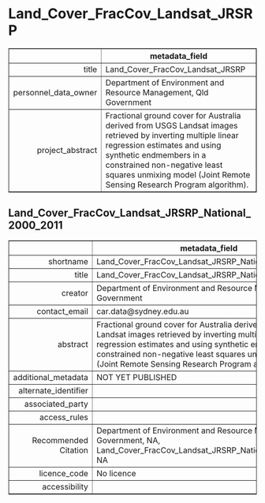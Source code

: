 Land_Cover_FracCov_Landsat_JRSRP
===
<!-- html table generated in R 3.6.0 by xtable 1.8-4 package -->
<!-- Fri May 22 19:15:40 2020 -->
<table border=1>
<tr> <th>  </th> <th> metadata_field </th>  </tr>
  <tr> <td align="right"> title </td> <td> Land_Cover_FracCov_Landsat_JRSRP </td> </tr>
  <tr> <td align="right"> personnel_data_owner </td> <td> Department of Environment and Resource Management, Qld Government </td> </tr>
  <tr> <td align="right"> project_abstract </td> <td> Fractional ground cover for Australia derived from USGS Landsat images retrieved by inverting multiple linear regression estimates and using synthetic endmembers in a constrained non-negative least squares unmixing model (Joint Remote Sensing Research Program algorithm). </td> </tr>
   </table>



Land_Cover_FracCov_Landsat_JRSRP_National_2000_2011
---
<!-- html table generated in R 3.6.0 by xtable 1.8-4 package -->
<!-- Fri May 22 19:15:40 2020 -->
<table border=1>
<tr> <th>  </th> <th> metadata_field </th>  </tr>
  <tr> <td align="right"> shortname </td> <td> Land_Cover_FracCov_Landsat_JRSRP_National_2000_2011 </td> </tr>
  <tr> <td align="right"> title </td> <td> Land_Cover_FracCov_Landsat_JRSRP_National_2000_2011 </td> </tr>
  <tr> <td align="right"> creator </td> <td> Department of Environment and Resource Management, Qld Government </td> </tr>
  <tr> <td align="right"> contact_email </td> <td> car.data@sydney.edu.au </td> </tr>
  <tr> <td align="right"> abstract </td> <td> Fractional ground cover for Australia derived from USGS Landsat images retrieved by inverting multiple linear regression estimates and using synthetic endmembers in a constrained non-negative least squares unmixing model (Joint Remote Sensing Research Program algorithm). </td> </tr>
  <tr> <td align="right"> additional_metadata </td> <td> NOT YET PUBLISHED </td> </tr>
  <tr> <td align="right"> alternate_identifier </td> <td>  </td> </tr>
  <tr> <td align="right"> associated_party </td> <td>  </td> </tr>
  <tr> <td align="right"> access_rules </td> <td>  </td> </tr>
  <tr> <td align="right"> Recommended Citation </td> <td> Department of Environment and Resource Management, Qld Government, NA, Land_Cover_FracCov_Landsat_JRSRP_National_2000_2011, NA </td> </tr>
  <tr> <td align="right"> licence_code </td> <td> No licence </td> </tr>
  <tr> <td align="right"> accessibility </td> <td>  </td> </tr>
   </table>


